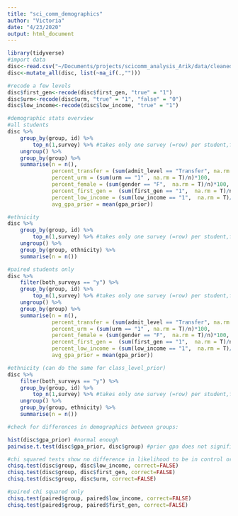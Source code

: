 ```yaml
---
title: "sci_comm_demographics"
author: "Victoria"
date: "4/23/2020"
output: html_document
---
```


```r
library(tidyverse)
#import data
disc<-read.csv("~/Documents/projects/scicomm_analysis_Arik/data/cleaned_complete_joins/scicomm_complete_data_joined.csv")
disc<-mutate_all(disc, list(~na_if(.,"")))

#recode a few levels
disc$first_gen<-recode(disc$first_gen, "true" = "1")
disc$urm<-recode(disc$urm, "true" = "1", "false" = "0")
disc$low_income<-recode(disc$low_income, "true" = "1")

```

```r
#demographic stats overview 
#all students 
disc %>%
    group_by(group, id) %>% 
        top_n(1,survey) %>% #takes only one survey (=row) per student,for students that have both
    ungroup() %>%
    group_by(group) %>%
    summarise(n = n(),
              percent_transfer = (sum(admit_level == "Transfer", na.rm = T)/n)*100, 
              percent_urm = (sum(urm == "1" , na.rm = T)/n)*100,
              percent_female = (sum(gender == "F",  na.rm = T)/n)*100, 
              percent_first_gen =  (sum(first_gen == "1",  na.rm = T)/n)*100,
              percent_low_income = (sum(low_income == "1",  na.rm = T)/n)*100, 
              avg_gpa_prior = mean(gpa_prior))

#ethnicity 
disc %>%
    group_by(group, id) %>% 
        top_n(1,survey) %>% #takes only one survey (=row) per student,for students that have both
    ungroup() %>%
    group_by(group, ethnicity) %>%
    summarise(n = n())

#paired students only 
disc %>%
    filter(both_surveys == "y") %>%
    group_by(group, id) %>% 
        top_n(1,survey) %>% #takes only one survey (=row) per student,for students that have both
    ungroup() %>%
    group_by(group) %>%
    summarise(n = n(),
              percent_transfer = (sum(admit_level == "Transfer", na.rm = T)/n)*100, 
              percent_urm = (sum(urm == "1" , na.rm = T)/n)*100,
              percent_female = (sum(gender == "F",  na.rm = T)/n)*100, 
              percent_first_gen =  (sum(first_gen == "1",  na.rm = T)/n)*100,
              percent_low_income = (sum(low_income == "1",  na.rm = T)/n)*100, 
              avg_gpa_prior = mean(gpa_prior))

#ethnicity (can do the same for class_level_prior)
disc %>%
    filter(both_surveys == "y") %>%
    group_by(group, id) %>% 
        top_n(1,survey) %>% #takes only one survey (=row) per student,for students that have both
    ungroup() %>%
    group_by(group, ethnicity) %>%
    summarise(n = n())
```
```r
#check for differences in demographics between groups: 

hist(disc$gpa_prior) #normal enough
pairwise.t.test(disc$gpa_prior, disc$group) #prior gpa does not significantly differ between control and treatment

#chi squared tests show no difference in likelihood to be in control or treatment given low income, first gen, or urm 
chisq.test(disc$group, disc$low_income, correct=FALSE)
chisq.test(disc$group, disc$first_gen, correct=FALSE)
chisq.test(disc$group, disc$urm, correct=FALSE)

#paired chi squared only 
chisq.test(paired$group, paired$low_income, correct=FALSE)
chisq.test(paired$group, paired$first_gen, correct=FALSE)
```

